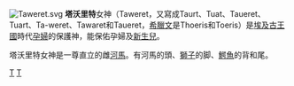 [[File:Taweret.svg|thumb]]
{{unreferenced|time=2015-4-19}} 
'''塔沃里特'''女神（Taweret，又寫成Taurt、Tuat、Taueret、Tuart、Ta-weret、Tawaret和Taueret，[[希臘文|希臘文]]是Thoeris和Toeris）是[[埃及|埃及]][[古王國|古王國]]時代[[孕婦|孕婦]]的保護神，能保佑孕婦及[[新生兒|新生兒]]。

塔沃里特女神是一尊直立的雌[[河馬|河馬]]。有河馬的頭、[[獅子|獅子]]的脚、[[鰐魚|鰐魚]]的背和尾。

[[Category:埃及女神|T]]
[[Category:神话传说中的哺乳动物|T]]
